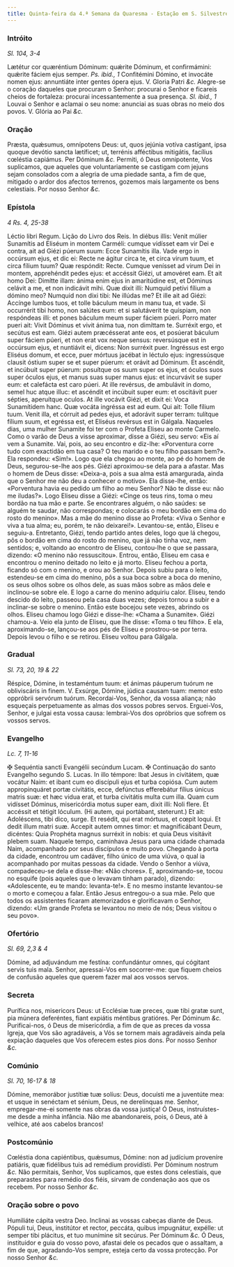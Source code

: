```yaml
---
title: Quinta-feira da 4.ª Semana da Quaresma - Estação em S. Silvestre e S. Martinho
---
```


### Intróito 

_Sl. 104, 3-4_

<div class="grid grid-cols-2 gap-5">
  <span class="text-justify">
    Lætétur cor quæréntium Dóminum: quǽrite Dóminum, et confirmámini: quǽrite
    fáciem ejus semper. <em>Ps. ibid., 1</em> Confitémini Dómino, et invocáte
    nomen ejus: annuntiáte inter gentes ópera ejus. V. Gloria Patri <em>&c.</em>
  </span>
  <span class="text-justify">
    Alegre-se o coração daqueles que procuram o Senhor: procurai o Senhor e
    ficareis cheios de fortaleza: procurai incessantemente a sua presença.
    <em>Sl. ibid., 1</em> Louvai o Senhor e aclamai o seu nome: anunciai as suas
    obras no meio dos povos. V. Glória ao Pai <em>&c.</em>
  </span>
</div>

### Oração

<div class="grid grid-cols-2 gap-5">
  <span class="text-justify">
    Præsta, quǽsumus, omnípotens Deus: ut, quos jejúnia votíva castígant, ipsa
    quoque devótio sancta lætíficet; ut, terrénis afféctibus mitigátis, facílius
    cœléstia capiámus. Per Dóminum <em>&c.</em>
  </span>
  <span class="text-justify">
    Permiti, ó Deus omnipotente, Vos suplicamos, que aqueles que voluntariamente
    se castigam com jejuns sejam consolados com a alegria de uma piedade santa,
    a fim de que, mitigado o ardor dos afectos terrenos, gozemos mais largamente
    os bens celestiais. Por nosso Senhor <em>&c.</em>
  </span>
</div>

### Epístola 

_4 Rs. 4, 25-38_

<div class="grid grid-cols-2 gap-5">
  <span class="text-justify">Léctio libri Regum.</span>
  <span class="text-justify">Lição do Livro dos Reis.</span>
  <span class="text-justify">
    In diébus illis: Venit múlier Sunamítis ad Eliséum in montem Carméli: cumque
    vidísset eam vir Dei e contra, ait ad Giézi púerum suum: Ecce Sunamítis
    illa. Vade ergo in occúrsum ejus, et dic ei: Recte ne ágitur circa te, et
    circa virum tuum, et circa fílium tuum? Quæ respóndit: Recte. Cumque
    venísset ad virum Dei in montem, apprehéndit pedes ejus: et accéssit Giézi,
    ut amovéret eam. Et ait homo Dei: Dimítte illam: ánima enim ejus in
    amaritúdine est, et Dóminus celávit a me, et non indicávit mihi. Quæ dixit
    illi: Numquid petívi fílium a dómino meo? Numquid non dixi tibi: Ne illúdas
    me? Et ille ait ad Giézi: Accínge lumbos tuos, et tolle báculum meum in manu
    tua, et vade. Si occurrérit tibi homo, non salútes eum: et si salutáverit te
    quíspiam, non respóndeas illi: et pones báculum meum super fáciem púeri.
    Porro mater pueri ait: Vivit Dóminus et vivit ánima tua, non dimíttam te.
    Surréxit ergo, et secútus est eam. Giézi autem præcésserat ante eos, et
    posúerat báculum super fáciem púeri, et non erat vox neque sensus:
    reversúsque est in occúrsum ejus, et nuntiávit ei, dicens: Non surréxit
    puer. Ingréssus est ergo Eliséus domum, et ecce, puer mórtuus jacébat in
    léctulo ejus: ingressúsque clausit óstium super se et super púerum: et
    orávit ad Dóminum. Et ascéndit, et incúbuit super púerum: posuítque os suum
    super os ejus, et óculos suos super óculos ejus, et manus suas super manus
    ejus: et incurvávit se super eum: et calefácta est caro púeri. At ille
    revérsus, de ambulávit in domo, semel huc atque illuc: et ascéndit et
    incúbuit super eum: et oscitávit puer sépties, aperuítque oculos. At ille
    vocávit Giézi, et dixit ei: Voca Sunamítidem hanc. Quæ vocáta ingréssa est
    ad eum. Qui ait: Tolle fílium tuum. Venit illa, et córruit ad pedes ejus, et
    adorávit super terram: tulítque fílium suum, et egréssa est, et Eliséus
    revérsus est in Gálgala.
  </span>
  <span class="text-justify">
    Naqueles dias, uma mulher Sunamite foi ter com o Profeta Eliseu ao monte
    Carmelo. Como o varão de Deus a visse aproximar, disse a Giézi, seu servo:
    «Eis aí vem a Sunamite. Vai, pois, ao seu encontro e diz-lhe: «Porventura
    corre tudo com exactidão em tua casa? O teu marido e o teu filho passam
    bem?». Ela respondeu: «Sim!». Logo que ela chegou ao monte, ao pé do homem
    de Deus, segurou-se-lhe aos pés. Giézi aproximou-se dela para a afastar. Mas
    o homem de Deus disse: «Deixa-a, pois a sua alma está amargurada, ainda que
    o Senhor me não deu a conhecer o motivo». Ela disse-lhe, então: «Porventura
    havia eu pedido um filho ao meu Senhor? Não te disse eu: não me iludas?».
    Logo Eliseu disse a Giézi: «Cinge os teus rins, toma o meu bordão na tua mão
    e parte. Se encontrares alguém, o não saúdes: se alguém te saudar, não
    correspondas; e colocarás o meu bordão em cima do rosto do menino». Mas a
    mãe do menino disse ao Profeta: «Viva o Senhor e viva a tua alma; eu, porém,
    te não deixarei!». Levantou-se, então, Eliseu e seguiu-a. Entretanto, Giézi,
    tendo partido antes deles, logo que lá chegou, pôs o bordão em cima do rosto
    do menino, que já não tinha voz, nem sentidos; e, voltando ao encontro de
    Eliseu, contou-lhe o que se passara, dizendo: «O menino não ressuscitou».
    Entrou, então, Eliseu em casa e encontrou o menino deitado no leito e já
    morto. Eliseu fechou a porta, ficando só com o menino, e orou ao Senhor.
    Depois subiu para o leito, estendeu-se em cima do menino, pôs a sua boca
    sobre a boca do menino, os seus olhos sobre os olhos dele, as suas mãos
    sobre as mãos dele e inclinou-se sobre ele. E logo a carne do menino
    adquiriu calor. Eliseu, tendo descido do leito, passeou pela casa duas
    vezes; depois tornou a subir e a inclinar-se sobre o menino. Então este
    bocejou sete vezes, abrindo os olhos. Eliseu chamou logo Giézi e disse-lhe:
    «Chama a Sunamite». Giézi chamou-a. Veio ela junto de Eliseu, que lhe disse:
    «Toma o teu filho». E ela, aproximando-se, lançou-se aos pés de Eliseu e
    prostrou-se por terra. Depois levou o filho e se retirou. Eliseu voltou para
    Gálgala.
  </span>
</div>

### Gradual 

_Sl. 73, 20, 19 & 22_

<div class="grid grid-cols-2 gap-5">
  <span class="text-justify">
    Réspice, Dómine, in testaméntum tuum: et ánimas páuperum tuórum ne
    obliviscáris in finem. V. Exsúrge, Dómine, júdica causam tuam: memor esto
    oppróbrii servórum tuórum.
  </span>
  <span class="text-justify">
    Recordai-Vos, Senhor, da vossa aliança; não esqueçais perpetuamente as almas
    dos vossos pobres servos. Erguei-Vos, Senhor, e julgai esta vossa causa:
    lembrai-Vos dos opróbrios que sofrem os vossos servos.
  </span>
</div>

### Evangelho 

_Lc. 7, 11-16_

<div class="grid grid-cols-2 gap-5">
  <span class="text-justify">
    <span class="text-red-500">&#10016;</span> Sequéntia sancti Evangélii
    secúndum Lucam.
  </span>
  <span class="text-justify">
    <span class="text-red-500">&#10016;</span> Continuação do santo Evangelho
    segundo S. Lucas.
  </span>
  <span class="text-justify">
    In illo témpore: Ibat Jesus in civitátem, quæ vocátur Naim: et ibant cum eo
    discípuli ejus et turba copiósa. Cum autem appropinquáret portæ civitátis,
    ecce, defúnctus efferebátur fílius únicus matris suæ: et hæc vidua erat, et
    turba civitátis multa cum illa. Quam cum vidísset Dóminus, misericórdia
    motus super eam, dixit illi: Noli flere. Et accéssit et tétigit lóculum. (Hi
    autem, qui portábant, steterunt.) Et ait: Adoléscens, tibi dico, surge. Et
    resédit, qui erat mórtuus, et cœpit loqui. Et dedit illum matri suæ. Accepit
    autem omnes timor: et magnificábant Deum, dicéntes: Quia Prophéta magnus
    surréxit in nobis: et quia Deus visitávit plebem suam.
  </span>
  <span class="text-justify">
    Naquele tempo, caminhava Jesus para uma cidade chamada Naim, acompanhado por
    seus discípulos e muito povo. Chegando à porta da cidade, encontrou um
    cadáver, filho único de uma viúva, o qual ia acompanhado por muitas pessoas
    da cidade. Vendo o Senhor a viúva, compadeceu-se dela e disse-lhe: «Não
    chores». E, aproximando-se, tocou no esquife (pois aqueles que o levavam
    tinham parado), dizendo: «Adolescente, eu te mando: levanta-te!». E no mesmo
    instante levantou-se o morto e começou a falar. Então Jesus entregou-o a sua
    mãe. Pelo que todos os assistentes ficaram atemorizados e glorificavam o
    Senhor, dizendo: «Um grande Profeta se levantou no meio de nós; Deus visitou
    o seu povo».
  </span>
</div>

### Ofertório 

_Sl. 69, 2,3 & 4_

<div class="grid grid-cols-2 gap-5">
  <span class="text-justify">
    Dómine, ad adjuvándum me festína: confundántur omnes, qui cógitant servis
    tuis mala.
  </span>
  <span class="text-justify">
    Senhor, apressai-Vos em socorrer-me: que fiquem cheios de confusão aqueles
    que querem fazer mal aos vossos servos.
  </span>
</div>

### Secreta

<div class="grid grid-cols-2 gap-5">
  <span class="text-justify">
    Purífica nos, misericors Deus: ut Ecclésiæ tuæ preces, quæ tibi gratæ sunt,
    pia múnera deferéntes, fiant expiátis méntibus gratióres. Per Dóminum
    <em>&c.</em>
  </span>
  <span class="text-justify">
    Purificai-nos, ó Deus de misericórdia, a fim de que as preces da vossa
    Igreja, que Vos são agradáveis, a Vós se tornem mais agradáveis ainda pela
    expiação daqueles que Vos oferecem estes pios dons. Por nosso Senhor
    <em>&c.</em>
  </span>
</div>

### Comúnio 

_Sl. 70, 16-17 & 18_

<div class="grid grid-cols-2 gap-5">
  <span class="text-justify">
    Dómine, memorábor justítiæ tuæ solíus: Deus, docuísti me a juventúte mea: et
    usque in senéctam et sénium, Deus, ne derelínquas me.
  </span>
  <span class="text-justify">
    Senhor, empregar-me-ei somente nas obras da vossa justiça! Ó Deus,
    instruístes-me desde a minha infância. Não me abandonareis, pois, ó Deus,
    até à velhice, até aos cabelos brancos!
  </span>
</div>

### Postcomúnio

<div class="grid grid-cols-2 gap-5">
  <span class="text-justify">
    Cœléstia dona capiéntibus, quǽsumus, Dómine: non ad judícium proveníre
    patiáris, quæ fidélibus tuis ad remédium providísti. Per Dóminum nostrum
    <em>&c.</em>
  </span>
  <span class="text-justify">
    Não permitais, Senhor, Vos suplicamos, que estes dons celestiais, que
    preparastes para remédio dos fiéis, sirvam de condenação aos que os recebem.
    Por nosso Senhor <em>&c.</em>
  </span>
</div>

### Oração sobre o povo

<div class="grid grid-cols-2 gap-5">
  <span class="text-justify">Humiliáte cápita vestra Deo.</span>
  <span class="text-justify">Inclinai as vossas cabeças diante de Deus.</span>
  <span class="text-justify">
    Pópuli tui, Deus, institútor et rector, peccáta, quibus impugnátur, expélle:
    ut semper tibi plácitus, et tuo munímine sit secúrus. Per Dóminum
    <em>&c.</em>
  </span>
  <span class="text-justify">
    Ó Deus, instituidor e guia do vosso povo, afastai dele os pecados que o
    assaltam, a fim de que, agradando-Vos sempre, esteja certo da vossa
    protecção. Por nosso Senhor <em>&c.</em>
  </span>
</div>
